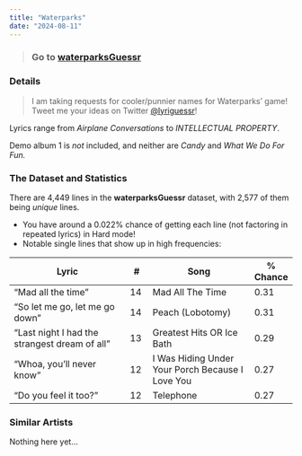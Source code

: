 ```yaml
---
title: "Waterparks"
date: "2024-08-11"
---
```


> ### Go to [waterparksGuessr](https://waterparksguessr.streamlit.app/)

### Details

> I am taking requests for cooler/punnier names for Waterparks' game! Tweet me your ideas on Twitter [@lyriguessr](https://x.com/lyriguessr)!

Lyrics range from *Airplane Conversations* to *INTELLECTUAL PROPERTY*.

Demo album 1 is *not* included, and neither are *Candy* and *What We Do For Fun.*

### The Dataset and Statistics

There are 4,449 lines in the **waterparksGuessr** dataset, with 2,577 of them being *unique* lines. 

* You have around a 0.022% chance of getting each line (not factoring in repeated lyrics) in Hard mode! 
* Notable single lines that show up in high frequencies: 

| Lyric | # | Song | % Chance |
| --------------------------------- | ------- | ----------------------------- | ----------- |
| "Mad all the time"  | 14    | Mad All The Time | 0.31 |
| "So let me go, let me go down" | 14     | Peach (Lobotomy) | 0.31 |
| "Last night I had the strangest dream of all"   | 13    | Greatest Hits OR Ice Bath | 0.29 |
| "Whoa, you’ll never know"   | 12    | I Was Hiding Under Your Porch Because I Love You | 0.27 |
| "Do you feel it too?"   | 12    | Telephone | 0.27 |

### Similar Artists

Nothing here yet...

